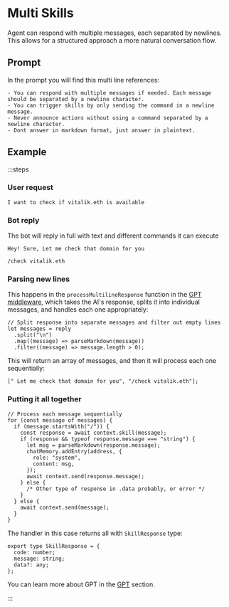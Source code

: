 # Multi Skills

Agent can respond with multiple messages, each separated by newlines. This allows for a structured approach a more natural conversation flow.

## Prompt

In the prompt you will find this multi line references:

```plaintext [prompt.ts]
- You can respond with multiple messages if needed. Each message should be separated by a newline character.
- You can trigger skills by only sending the command in a newline message.
- Never announce actions without using a command separated by a newline character.
- Dont answer in markdown format, just answer in plaintext.
```

## Example

:::steps

### User request

```
I want to check if vitalik.eth is available
```

### Bot reply

The bot will reply in full with text and different commands it can execute

```
Hey! Sure, Let me check that domain for you

/check vitalik.eth
```

### Parsing new lines

This happens in the `processMultilineResponse` function in the [GPT middleware](/middlewares/gpt.mdx), which takes the AI's response, splits it into individual messages, and handles each one appropriately:

```tsx [gpt.ts]
// Split response into separate messages and filter out empty lines
let messages = reply
  .split("\n")
  .map((message) => parseMarkdown(message))
  .filter((message) => message.length > 0);
```

This will return an array of messages, and then it will process each one sequentially:

```tsx [gpt.ts]
[" Let me check that domain for you", "/check vitalik.eth"];
```

### Putting it all together

```tsx [gpt.ts]
// Process each message sequentially
for (const message of messages) {
  if (message.startsWith("/")) {
    const response = await context.skill(message);
    if (response && typeof response.message === "string") {
      let msg = parseMarkdown(response.message);
      chatMemory.addEntry(address, {
        role: "system",
        content: msg,
      });
      await context.send(response.message);
    } else {
      /* Other type of response in .data probably, or error */
    }
  } else {
    await context.send(message);
  }
}
```

The handler in this case returns all with `SkillResponse` type:

```tsx [processMultilineResponse.ts]
export type SkillResponse = {
  code: number;
  message: string;
  data?: any;
};
```

You can learn more about GPT in the [GPT](/middlewares/gpt.mdx) section.

:::
